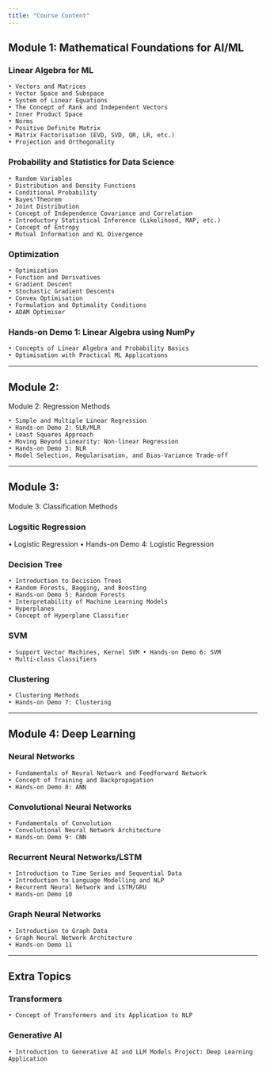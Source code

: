 ```yaml
---
title: "Course Content"
---
```


## Module 1: Mathematical Foundations for AI/ML

### Linear Algebra for ML

    • Vectors and Matrices
    • Vector Space and Subspace
    • System of Linear Equations
    • The Concept of Rank and Independent Vectors
    • Inner Product Space
    • Norms
    • Positive Definite Matrix
    • Matrix Factorisation (EVD, SVD, QR, LR, etc.)
    • Projection and Orthogonality

### Probability and Statistics for Data Science
    • Random Variables
    • Distribution and Density Functions
    • Conditional Probability
    • Bayes'Theorem
    • Joint Distribution
    • Concept of Independence Covariance and Correlation
    • Introductory Statistical Inference (Likelihood, MAP, etc.)
    • Concept of Entropy
    • Mutual Information and KL Divergence

### Optimization
    • Optimization
    • Function and Derivatives
    • Gradient Descent
    • Stochastic Gradient Descents
    • Convex Optimisation
    • Formulation and Optimality Conditions
    • ADAM Optimiser

### Hands-on Demo 1: Linear Algebra using NumPy
    • Concepts of Linear Algebra and Probability Basics
    • Optimisation with Practical ML Applications


---

## Module 2:
Module 2: Regression Methods

    • Simple and Multiple Linear Regression
    • Hands-on Demo 2: SLR/MLR
    • Least Squares Approach
    • Moving Beyond Linearity: Non-linear Regression
    • Hands-on Demo 3: NLR
    • Model Selection, Regularisation, and Bias-Variance Trade-off

---

## Module 3:
Module 3: Classification Methods

### Logsitic Regression
• Logistic Regression
• Hands-on Demo 4: Logistic Regression

### Decision Tree
    • Introduction to Decision Trees
    • Random Forests, Bagging, and Boosting
    • Hands-on Demo 5: Random Forests
    • Interpretability of Machine Learning Models
    • Hyperplanes
    • Concept of Hyperplane Classifier

### SVM
    • Support Vector Machines, Kernel SVM • Hands-on Demo 6: SVM
    • Multi-class Classifiers

### Clustering
    • Clustering Methods
    • Hands-on Demo 7: Clustering

---

## Module 4: Deep Learning
### Neural Networks
    • Fundamentals of Neural Network and Feedforward Network 
    • Concept of Training and Backpropagation
    • Hands-on Demo 8: ANN

### Convolutional Neural Networks
    • Fundamentals of Convolution
    • Convolutional Neural Network Architecture 
    • Hands-on Demo 9: CNN

### Recurrent Neural Networks/LSTM
    • Introduction to Time Series and Sequential Data 
    • Introduction to Language Modelling and NLP
    • Recurrent Neural Network and LSTM/GRU
    • Hands-on Demo 10
### Graph Neural Networks
    • Introduction to Graph Data
    • Graph Neural Network Architecture
    • Hands-on Demo 11

---

## Extra Topics

### Transformers
    • Concept of Transformers and its Application to NLP

### Generative AI
    • Introduction to Generative AI and LLM Models Project: Deep Learning Application